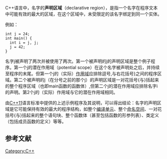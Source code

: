 {{TA
|G1=IT
}}
C++语言中，名字的'''声明区域'''（declarative region），是指一个名字在程序文本中可能有效的最大的区域，在这个区域中，未受限定的该名字绑定到同一个实体。{{refTag|1=C++11语言标准，§3.3.1.1：Every name is introduced in some portion of program text called a declarative region, which is the largest part of the program in which that name is valid, that is, in which that name may be used as an unqualified name to refer to the same entity.}}

例如：
 int j = 24;
 int main() {
   int i = j, j;
   j = 42; 
 }
名字j被声明了两次并被使用了两次。第一个被声明的j的声明区域是整个例子程序。第一个j的潜在作用域（potential scope）在这个名字被声明处之后，并持续至程序的末尾。但第一个j的（实际）[[作用域_(C++)|作用域]]应排除逗号,与右花括号}之间的程序区域。第二个被声明的j（在分号之前的那个j）的声明区域是一对花括号{与}括起来的整个程序区域（也即main函数的函数体）,{{refTag|1=C++11语言标准，§3.3.1.2：The declarative region of the second declaration of j (the j immediately before the semicolon) includes all the text between { and } }}但第二个j的潜在作用域应排除名字i的声明。第2个j的（实际）作用域与它的潜在作用域相同。

由[[C++11|C++11]]语言标准中提供的上述示例程序及其说明，可以得出结论：名字的声明区域是它可能保持有效的最大的程序结构，如整个[[编译单元|编译单元]]、整个[[命名空间|命名空间]]、一对花括号{与}括起来的整个语句块、整个函数体（甚至包括函数的形参列表）、类定义（包括成员函数的定义）等等。 

==参考文献==
{{ReflistH}}
{{RefFoot}}
{{ReflistF}}

[[Category:C++|Category:C++]]